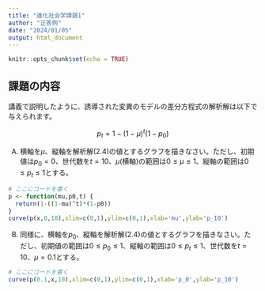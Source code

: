 ```yaml
---
title: "進化社会学課題1"
author: "正答例"
date: "2024/01/05"
output: html_document
---
```


```r
knitr::opts_chunk$set(echo = TRUE)
```

## 課題の内容

講義で説明したように、誘導された変異のモデルの差分方程式の解析解は以下で与えられます。

$$
\tag{2.4}
p_t = 1 - (1-\mu)^t (1-p_0)
$$

A) 横軸を$\mu$、縦軸を解析解(2.4)の値とするグラフを描きなさい。ただし、初期値は$p_0=0$、世代数を$t=10$、$\mu$(横軸)の範囲は$0\le \mu \le 1$、縦軸の範囲は$0 \le p_t \le 1$とする。

```r
# ここにコードを書く
p <- function(mu,p0,t) {
  return(1-((1-mu)^t)*(1-p0))
}
curve(p(x,0,10),xlim=c(0,1),ylim=c(0,1),xlab='mu',ylab='p_10')
```

B) 同様に、横軸を$p_0$、縦軸を解析解(2.4)の値とするグラフを描きなさい。ただし、初期値の範囲は$0 \le p_0 \le 1$、縦軸の範囲は$0 \le p_t \le 1$、世代数を$t=10$、$\mu = 0.1$とする。

```r
# ここにコードを書く
curve(p(0.1,x,10),xlim=c(0,1),ylim=c(0,1),xlab='p_0',ylab='p_10')
```
